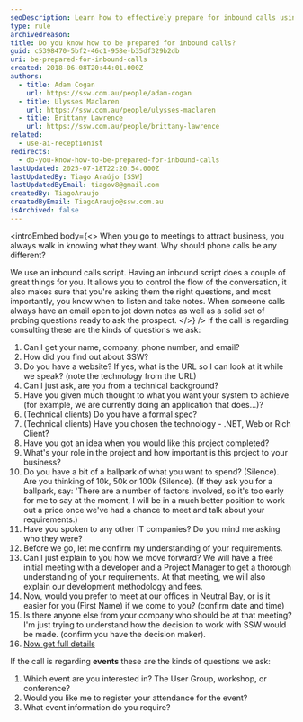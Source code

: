 ```yaml
---
seoDescription: Learn how to effectively prepare for inbound calls using our proven script and question strategy.
type: rule
archivedreason:
title: Do you know how to be prepared for inbound calls?
guid: c5398470-5bf2-46c1-958e-b35df329b2db
uri: be-prepared-for-inbound-calls
created: 2018-06-08T20:44:01.000Z
authors:
  - title: Adam Cogan
    url: https://ssw.com.au/people/adam-cogan
  - title: Ulysses Maclaren
    url: https://ssw.com.au/people/ulysses-maclaren
  - title: Brittany Lawrence
    url: https://ssw.com.au/people/brittany-lawrence
related:
  - use-ai-receptionist
redirects:
  - do-you-know-how-to-be-prepared-for-inbound-calls
lastUpdated: 2025-07-18T22:20:54.000Z
lastUpdatedBy: Tiago Araújo [SSW]
lastUpdatedByEmail: tiagov8@gmail.com
createdBy: TiagoAraujo
createdByEmail: TiagoAraujo@ssw.com.au
isArchived: false
---
```


<introEmbed
  body={<>
When you go to meetings to attract business, you always walk in knowing what they want. Why should phone calls be any different?

We use an inbound calls script. Having an inbound script does a couple of great things for you. It allows you to control the flow of the conversation, it also makes sure that you're asking them the right questions, and most importantly, you know when to listen and take notes. When someone calls always have an email open to jot down notes as well as a solid set of probing questions ready to ask the prospect.
  </>}
/>
If the call is regarding consulting these are the kinds of questions we ask:

1. Can I get your name, company, phone number, and email?
2. How did you find out about SSW?
3. Do you have a website? If yes, what is the URL so I can look at it while we speak? (note the technology from the URL)
4. Can I just ask, are you from a technical background?
5. Have you given much thought to what you want your system to achieve (for example, we are currently doing an application that does...)?
6. (Technical clients) Do you have a formal spec?
7. (Technical clients) Have you chosen the technology - .NET, Web or Rich Client?
8. Have you got an idea when you would like this project completed?
9. What's your role in the project and how important is this project to your business?
10. Do you have a bit of a ballpark of what you want to spend? (Silence). Are you thinking of 10k, 50k or 100k (Silence). (If they ask you for a ballpark, say: 'There are a number of factors involved, so it's too early for me to say at the moment, I will be in a much better position to work out a price once we've had a chance to meet and talk about your requirements.)
11. Have you spoken to any other IT companies? Do you mind me asking who they were?
12. Before we go, let me confirm my understanding of your requirements.
13. Can I just explain to you how we move forward? We will have a free initial meeting with a developer and a Project Manager to get a thorough understanding of your requirements. At that meeting, we will also explain our development methodology and fees.
14. Now, would you prefer to meet at our offices in Neutral Bay, or is it easier for you (First Name) if we come to you? (confirm date and time)
15. Is there anyone else from your company who should be at that meeting? I'm just trying to understand how the decision to work with SSW would be made. (confirm you have the decision maker).
16. [Now get full details](/always-get-your-prospects-full-contact-details)

If the call is regarding **events** these are the kinds of questions we ask:

1. Which event are you interested in? The User Group, workshop, or conference?
2. Would you like me to register your attendance for the event?
3. What event information do you require?
